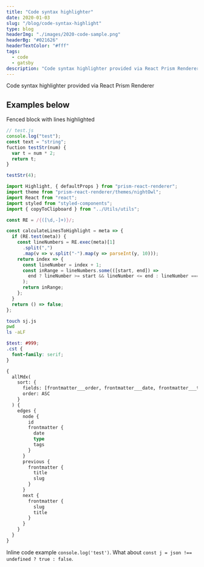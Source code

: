 ```yaml
---
title: "Code syntax highlighter"
date: 2020-01-03
slug: "/blog/code-syntax-highlight"
type: blog
headerImg: "./images/2020-code-sample.png"
headerBg: "#021626"
headerTextColor: "#fff"
tags:
  - code
  - gatsby
description: "Code syntax highlighter provided via React Prism Renderer"
---
```

<p class="excerpt">
  Code syntax highlighter provided via React Prism Renderer
</p>

## Examples below

Fenced block with lines highlighted

```js {1,3-5}
// test.js
console.log("test");
const text = "string";
fuction testStr(num) {
  var t = num * 2;
  return t;
}

testStr(4);
```

```jsx filename:Component.js {3,9-19}
import Highlight, { defaultProps } from "prism-react-renderer";
import theme from "prism-react-renderer/themes/nightOwl";
import React from "react";
import styled from "styled-components";
import { copyToClipboard } from "../Utils/utils";

const RE = /{([\d,-]+)}/;

const calculateLinesToHighlight = meta => {
  if (RE.test(meta)) {
    const lineNumbers = RE.exec(meta)[1]
      .split(",")
      .map(v => v.split("-").map(y => parseInt(y, 10)));
    return index => {
      const lineNumber = index + 1;
      const inRange = lineNumbers.some(([start, end]) =>
        end ? lineNumber >= start && lineNumber <= end : lineNumber === start
      );
      return inRange;
    };
  }
  return () => false;
};
```

```bash
touch sj.js
pwd
ls -aLF
```

```scss filename:main_style.scss {3}
$test: #999;
.cst {
  font-family: serif;
}
```

```graphql
{
  allMdx(
    sort: {
      fields: [frontmatter___order, frontmatter___date, frontmatter___type]
      order: ASC
    }
  ) {
    edges {
      node {
        id
        frontmatter {
          date
          type
          tags
        }
      }
      previous {
        frontmatter {
          title
          slug
        }
      }
      next {
        frontmatter {
          slug
          title
        }
      }
    }
  }
}
```

Inline code example `console.log('test')`. What about `const j = json !== undefined ? true : false`.

